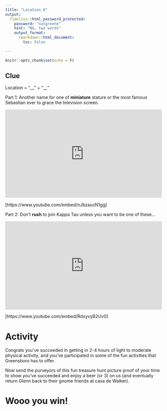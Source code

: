 ```yaml
---
title: "Location 6"
output:
  fidelius::html_password_protected:
    password: "natgreene"
    hint: "NG, two words"
    output_format: 
      rmarkdown::html_document:
        toc: false
      
---
```


```r
knitr::opts_chunk$set(echo = F)
```

## Clue

Location = "\_\_" + "\_\_"

Part 1: Another name for one of __miniature__ stature or the most famous Sebastian ever to grace the television screen.

<!-- https://www.youtube.com/watch?v=h-PUW6y4F6c -->

<div style="position: relative; width: 100%; padding-bottom: 56.25%;">
<iframe style="position:absolute; width:100%; height:100%;"
src="https://www.youtube.com/embed/nJbzaucN1gg"
frameborder="0"></iframe>
</div>

[https://www.youtube.com/embed/nJbzaucN1gg]

Part 2: Don't __rush__ to join Kappa Tau unless you want to be one of these...

<!-- https://www.youtube.com/watch?v=RdxyvyB2Uv0 -->

<div style="position: relative; width: 100%; padding-bottom: 56.25%;">
<iframe style="position:absolute; width:100%; height:100%;"
src="https://www.youtube.com/embed/RdxyvyB2Uv0"
frameborder="0"></iframe>
</div>

[https://www.youtube.com/embed/RdxyvyB2Uv0]

<!-- <iframe width="560" height="315" src="https://www.youtube.com/embed/RdxyvyB2Uv0" title="YouTube video player" frameborder="0" allow="accelerometer; autoplay; clipboard-write; encrypted-media; gyroscope; picture-in-picture" allowfullscreen></iframe> -->


# Activity

Congrats you've succeeded in getting in 2-4 hours of light to moderate physical activity, and you've participated in some of the fun activities that Greensboro has to offer.

Now send the purveyors of this fun treasure hunt picture proof of your time to show you've succeeded and enjoy a beer (or 3) on us (and eventually return Glenn back to their gnome friends at casa de Walker).


# Wooo you win!